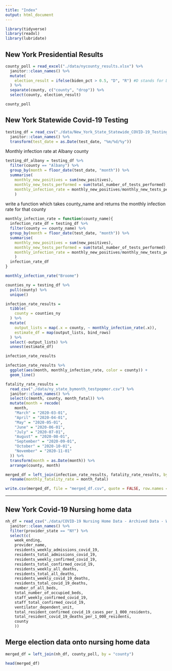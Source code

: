 ```yaml
---
title: "Index"
output: html_document
---
```



```r
library(tidyverse)
library(readxl)
library(lubridate)
```
## New York Presidential Results

```r
county_poll = read_excel("./data/nycounty_results.xlsx") %>%
  janitor::clean_names() %>%
  mutate(
    election_result = ifelse(biden_pct > 0.5, "D", "R") #D stands for Democratic party win and R stands for Republican Party win
  ) %>%
  separate(county, c("county", "drop")) %>% 
  select(county, election_result)

county_poll
```

## New York Statewide Covid-19 Testing

```r
testing_df = read_csv("./data/New_York_State_Statewide_COVID-19_Testing.csv") %>%
  janitor::clean_names() %>%
  transform(test_date = as.Date(test_date, "%m/%d/%y"))
```

Monthly infection rate at Albany county
```r
testing_df_albany = testing_df %>%
  filter(county == "Albany") %>% 
  group_by(month = floor_date(test_date, "month")) %>%
  summarise(
    monthly_new_positives = sum(new_positives),
    monthly_new_tests_performed = sum(total_number_of_tests_performed),
    monthly_infection_rate = monthly_new_positives/monthly_new_tests_performed
    )
```
write a function which takes county_name and returns the monthly infection rate for that county
```r
monthly_infection_rate = function(county_name){
  infection_rate_df = testing_df %>%
  filter(county == county_name) %>% 
  group_by(month = floor_date(test_date, "month")) %>%
  summarise(
    monthly_new_positives = sum(new_positives),
    monthly_new_tests_performed = sum(total_number_of_tests_performed),
    monthly_infection_rate = monthly_new_positives/monthly_new_tests_performed
    )
  infection_rate_df
}

monthly_infection_rate("Broome")
```
```r
counties_ny = testing_df %>%
  pull(county) %>%
  unique()

infection_rate_results = 
  tibble(
    county = counties_ny
  ) %>% 
  mutate(
    output_lists = map(.x = county, ~ monthly_infection_rate(.x)),
    estimate_df = map(output_lists, bind_rows)
  ) %>% 
  select(-output_lists) %>% 
  unnest(estimate_df)

infection_rate_results

infection_rate_results %>%
  ggplot(aes(month, monthly_infection_rate, color = county)) +
  geom_line()
```

```r
fatality_rate_results =
  read_csv("./data/ny_state_bymonth_testpopmor.csv") %>%
  janitor::clean_names() %>%
  select(c(month, county, month_fatal)) %>%
  mutate(month = recode(
    month,
    "March" = "2020-03-01",
    "April" = "2020-04-01",
    "May" = "2020-05-01",
    "June" = "2020-06-01",
    "July" = "2020-07-01",
    "August" = "2020-08-01",
    "September" = "2020-09-01",
    "October" = "2020-10-01",
    "November" = "2020-11-01"
  )) %>%
  transform(month = as.Date(month)) %>%
  arrange(county, month)

merged_df = left_join(infection_rate_results, fatality_rate_results, by = c("county","month")) %>%
  rename(monthly_fatality_rate = month_fatal)

write.csv(merged_df, file = "merged_df.csv", quote = FALSE, row.names = F) 
```


-----------------------------------

## New York Covid-19 Nursing home data

```r
nh_df = read_csv("./data/COVID-19 Nursing Home Data - Archived Data - Week Ending 10_25_20.csv") %>%
  janitor::clean_names() %>%
  filter(provider_state == "NY") %>%
  select(c(
    week_ending,
    provider_name,
    residents_weekly_admissions_covid_19,
    residents_total_admissions_covid_19,
    residents_weekly_confirmed_covid_19,
    residents_total_confirmed_covid_19,
    residents_weekly_all_deaths,
    residents_total_all_deaths,
    residents_weekly_covid_19_deaths,
    residents_total_covid_19_deaths,
    number_of_all_beds,
    total_number_of_occupied_beds,
    staff_weekly_confirmed_covid_19,
    staff_total_confirmed_covid_19,
    ventilator_dependent_unit,
    total_resident_confirmed_covid_19_cases_per_1_000_residents,
    total_resident_covid_19_deaths_per_1_000_residents,
    county
    ))
```
## Merge election data onto nursing home data

```r
merged_df = left_join(nh_df, county_poll, by = "county")

head(merged_df)
```


